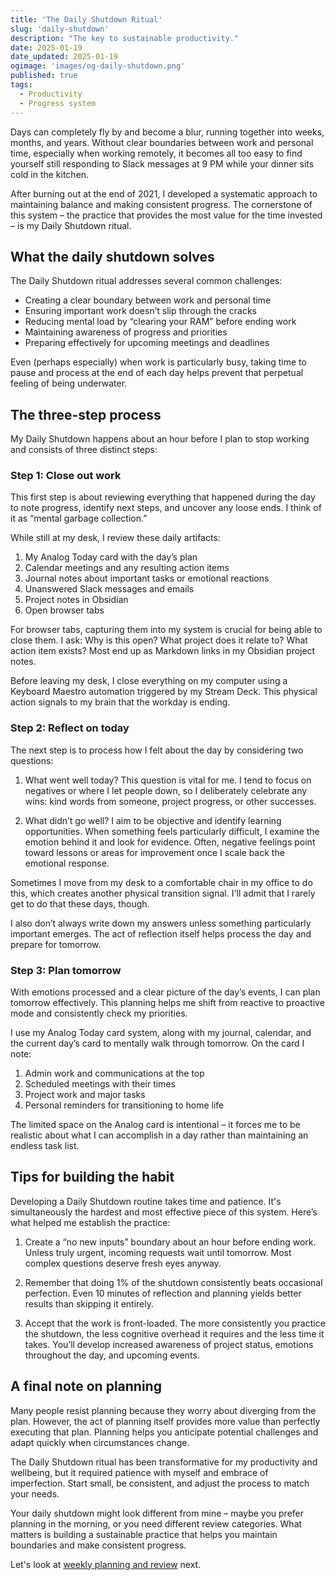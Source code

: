 ```yaml
---
title: 'The Daily Shutdown Ritual'
slug: 'daily-shutdown'
description: "The key to sustainable productivity."
date: 2025-01-19
date_updated: 2025-01-19
ogimage: 'images/og-daily-shutdown.png'
published: true
tags:
  - Productivity
  - Progress system
---
```

Days can completely fly by and become a blur, running together into weeks, months, and years. Without clear boundaries between work and personal time, especially when working remotely, it becomes all too easy to find yourself still responding to Slack messages at 9 PM while your dinner sits cold in the kitchen.

After burning out at the end of 2021, I developed a systematic approach to maintaining balance and making consistent progress. The cornerstone of this system – the practice that provides the most value for the time invested – is my Daily Shutdown ritual.

## What the daily shutdown solves

The Daily Shutdown ritual addresses several common challenges:
- Creating a clear boundary between work and personal time
- Ensuring important work doesn’t slip through the cracks
- Reducing mental load by “clearing your RAM” before ending work
- Maintaining awareness of progress and priorities
- Preparing effectively for upcoming meetings and deadlines

Even (perhaps especially) when work is particularly busy, taking time to pause and process at the end of each day helps prevent that perpetual feeling of being underwater.

## The three-step process

My Daily Shutdown happens about an hour before I plan to stop working and consists of three distinct steps:

### Step 1: Close out work

This first step is about reviewing everything that happened during the day to note progress, identify next steps, and uncover any loose ends. I think of it as “mental garbage collection.”

While still at my desk, I review these daily artifacts:

1. My Analog Today card with the day’s plan
2. Calendar meetings and any resulting action items
3. Journal notes about important tasks or emotional reactions
4. Unanswered Slack messages and emails
5. Project notes in Obsidian
6. Open browser tabs

For browser tabs, capturing them into my system is crucial for being able to close them. I ask: Why is this open? What project does it relate to? What action item exists? Most end up as Markdown links in my Obsidian project notes.

Before leaving my desk, I close everything on my computer using a Keyboard Maestro automation triggered by my Stream Deck. This physical action signals to my brain that the workday is ending.

### Step 2: Reflect on today

The next step is to process how I felt about the day by considering two questions:

1. What went well today?
This question is vital for me. I tend to focus on negatives or where I let people down, so I deliberately celebrate any wins: kind words from someone, project progress, or other successes.

2. What didn’t go well?
I aim to be objective and identify learning opportunities. When something feels particularly difficult, I examine the emotion behind it and look for evidence. Often, negative feelings point toward lessons or areas for improvement once I scale back the emotional response.

Sometimes I move from my desk to a comfortable chair in my office to do this, which creates another physical transition signal. I'll admit that I rarely get to do that these days, though.

I also don’t always write down my answers unless something particularly important emerges. The act of reflection itself helps process the day and prepare for tomorrow.

### Step 3: Plan tomorrow

With emotions processed and a clear picture of the day’s events, I can plan tomorrow effectively. This planning helps me shift from reactive to proactive mode and consistently check my priorities.

I use my Analog Today card system, along with my journal, calendar, and the current day’s card to mentally walk through tomorrow. On the card I note:

1. Admin work and communications at the top
2. Scheduled meetings with their times
3. Project work and major tasks
4. Personal reminders for transitioning to home life

The limited space on the Analog card is intentional – it forces me to be realistic about what I can accomplish in a day rather than maintaining an endless task list.

## Tips for building the habit

Developing a Daily Shutdown routine takes time and patience. It's simultaneously the hardest and most effective piece of this system. Here’s what helped me establish the practice:

1. Create a “no new inputs” boundary about an hour before ending work. Unless truly urgent, incoming requests wait until tomorrow. Most complex questions deserve fresh eyes anyway.

2. Remember that doing 1% of the shutdown consistently beats occasional perfection. Even 10 minutes of reflection and planning yields better results than skipping it entirely.

3. Accept that the work is front-loaded. The more consistently you practice the shutdown, the less cognitive overhead it requires and the less time it takes. You’ll develop increased awareness of project status, emotions throughout the day, and upcoming events.

## A final note on planning

Many people resist planning because they worry about diverging from the plan. However, the act of planning itself provides more value than perfectly executing that plan. Planning helps you anticipate potential challenges and adapt quickly when circumstances change.

The Daily Shutdown ritual has been transformative for my productivity and wellbeing, but it required patience with myself and embrace of imperfection. Start small, be consistent, and adjust the process to match your needs.

Your daily shutdown might look different from mine – maybe you prefer planning in the morning, or you need different review categories. What matters is building a sustainable practice that helps you maintain boundaries and make consistent progress.

Let's look at [weekly planning and review](/weekly-planning) 
next.